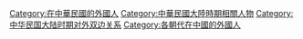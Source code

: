 [[Category:在中華民國的外國人|Category:在中華民國的外國人]]
[[Category:中華民國大陸時期相關人物|Category:中華民國大陸時期相關人物]]
[[Category:中华民国大陆时期对外双边关系|Category:中华民国大陆时期对外双边关系]]
[[Category:各朝代在中國的外國人|Category:各朝代在中國的外國人]]